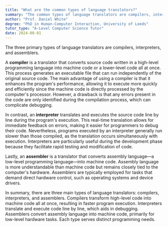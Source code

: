 ```yaml
---
title: "What are the common types of language translators?"
summary: "The common types of language translators are compilers, interpreters, and assemblers."
author: "Prof. Daniel White"
degree: "PhD in Human-Computer Interaction, University of Leeds"
tutor_type: "A-Level Computer Science Tutor"
date: 2024-08-01
---
```


The three primary types of language translators are compilers, interpreters, and assemblers.

A **compiler** is a translator that converts source code written in a high-level programming language into machine code or a lower-level code all at once. This process generates an executable file that can run independently of the original source code. The main advantage of using a compiler is that it enhances the program's performance, allowing it to execute more quickly and efficiently since the machine code is directly processed by the computer's processor. However, a drawback is that any errors present in the code are only identified during the compilation process, which can complicate debugging.

In contrast, an **interpreter** translates and executes the source code line by line during the program's execution. This real-time translation allows for immediate feedback on errors, making it easier for programmers to debug their code. Nevertheless, programs executed by an interpreter generally run slower than those compiled, as the translation occurs simultaneously with execution. Interpreters are particularly useful during the development phase because they facilitate rapid testing and modification of code.

Lastly, an **assembler** is a translator that converts assembly language—a low-level programming language—into machine code. Assembly language is more understandable than machine code but remains closely tied to the computer's hardware. Assemblers are typically employed for tasks that demand direct hardware control, such as operating systems and device drivers.

In summary, there are three main types of language translators: compilers, interpreters, and assemblers. Compilers transform high-level code into machine code all at once, resulting in faster program execution. Interpreters translate and execute code line by line, which aids in debugging. Assemblers convert assembly language into machine code, primarily for low-level hardware tasks. Each type serves distinct programming needs.
    